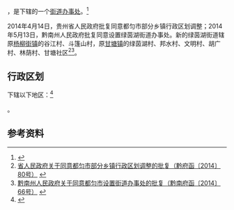 {{中国乡级行政区|52/27/01/100/000}}

'''{{PAGENAMEBASE}}'''，是{{PRC admin/fullname|52/27/01/100/000|3}}下辖的一个[[街道办事处|街道办事处]]。<ref>{{PRC admin/ref sgc|{{PRC admin/parent|52/27/01/100/000}}}}</ref>

2014年4月14日，贵州省人民政府批复同意都匀市部分乡镇行政区划调整；2014年5月13日，黔南州人民政府批复同意设置绿茵湖街道办事处。新的绿茵湖街道辖原[[杨柳街镇|杨柳街镇]]的谷江村、斗篷山村，原[[甘塘镇|甘塘镇]]的绿茵湖村、邦水村、文明村、胡广村、林荫村、甘塘社区<ref>[http://www.gzgov.gov.cn/xxgk/jbxxgk/fgwj/zfwj/qfh/201507/t20150703_298207.html 省人民政府关于同意都匀市部分乡镇行政区划调整的批复（黔府函〔2014〕80号）] {{webarchive|url=https://web.archive.org/web/20170831002129/http://www.gzgov.gov.cn/xxgk/jbxxgk/fgwj/zfwj/qfh/201507/t20150703_298207.html |date=2017-08-31 }}</ref><ref>[http://www.qiannan.gov.cn/doc/2014/05/20/705558.shtml 黔南州人民政府关于同意都匀市设置街道办事处的批复（黔南府函〔2014〕66号）] {{webarchive|url=https://web.archive.org/web/20170905051314/http://www.qiannan.gov.cn/doc/2014/05/20/705558.shtml |date=2017-09-05 }}</ref>。

== 行政区划 ==

{{PAGENAMEBASE}}下辖以下地区：<ref>{{PRC admin/ref sgc|52/27/01/100/000}}</ref>

{{PRC admin/children|52/27/01/100/000}}。

== 参考资料 ==

{{reflist}}

{{PRC admin/navcat|52/27/01/100/000}}
{{贵州行政区划小作品}}